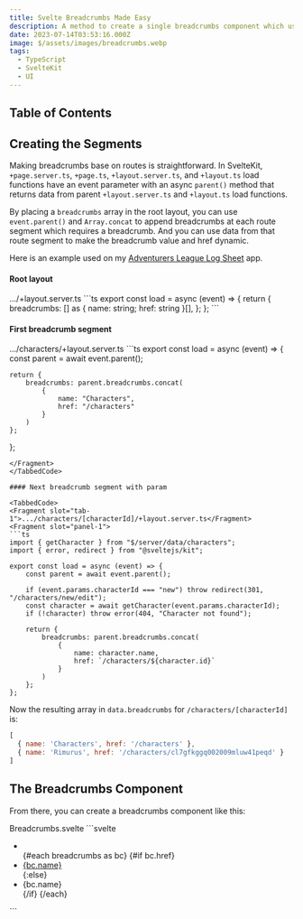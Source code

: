```yaml
---
title: Svelte Breadcrumbs Made Easy
description: A method to create a single breadcrumbs component which uses route data to generate breadcrumbs.
date: 2023-07-14T03:53:16.000Z
image: $/assets/images/breadcrumbs.webp
tags:
  - TypeScript
  - SvelteKit
  - UI
---
```


## Table of Contents

## Creating the Segments

Making breadcrumbs base on routes is straightforward. In SvelteKit, `+page.server.ts`, `+page.ts`, `+layout.server.ts`, and `+layout.ts` load functions have an event parameter with an async `parent()` method that returns data from parent `+layout.server.ts` and `+layout.ts` load functions.

By placing a `breadcrumbs` array in the root layout, you can use `event.parent()` and `Array.concat` to append breadcrumbs at each route segment which requires a breadcrumb. And you can use data from that route segment to make the breadcrumb value and href dynamic.

Here is an example used on my [Adventurers League Log Sheet](https://ddal.dekok.dev/) app.

#### Root layout

<TabbedCode>
<Fragment slot="tab-1">.../+layout.server.ts</Fragment>
<Fragment slot="panel-1">
```ts
export const load = async (event) => {
    return {
        breadcrumbs: [] as { name: string; href: string }[],
    };
};
```
</Fragment>
</TabbedCode>

#### First breadcrumb segment

<TabbedCode>
<Fragment slot="tab-1">.../characters/+layout.server.ts</Fragment>
<Fragment slot="panel-1">
```ts
export const load = async (event) => {
    const parent = await event.parent();

    return {
        breadcrumbs: parent.breadcrumbs.concat(
            {
                name: "Characters",
                href: "/characters"
            }
        )
    };
};
```
</Fragment>
</TabbedCode>

#### Next breadcrumb segment with param

<TabbedCode>
<Fragment slot="tab-1">.../characters/[characterId]/+layout.server.ts</Fragment>
<Fragment slot="panel-1">
```ts
import { getCharacter } from "$/server/data/characters";
import { error, redirect } from "@sveltejs/kit";

export const load = async (event) => {
    const parent = await event.parent();

    if (event.params.characterId === "new") throw redirect(301, "/characters/new/edit");
    const character = await getCharacter(event.params.characterId);
    if (!character) throw error(404, "Character not found");

    return {
        breadcrumbs: parent.breadcrumbs.concat(
            {
                name: character.name,
                href: `/characters/${character.id}`
            }
        )
    };
};
```
</Fragment>
</TabbedCode>

Now the resulting array in `data.breadcrumbs` for `/characters/[characterId]` is:

```js
[
  { name: 'Characters', href: '/characters' },
  { name: 'Rimurus', href: '/characters/cl7gfkggq002009mluw41peqd' }
]
```

## The Breadcrumbs Component

From there, you can create a breadcrumbs component like this:

<TabbedCode>
<Fragment slot="tab-1">Breadcrumbs.svelte</Fragment>
<Fragment slot="panel-1">
```svelte
<script lang="ts">
    import { page } from "$app/stores";
    import Icon from "./Icon.svelte";

    let breadcrumbs = ($page.data.breadcrumbs as { name: string, href?: string }[]).map((bc, i) => ({
        name: bc.name,
        href: !bc.href || i === $page.data.breadcrumbs.length - 1 ? null : bc.href,
    }));
</script>

<div class="breadcrumbs mb-4 hidden flex-1 text-sm sm:flex">
    <ul>
        <li>
            <Icon src="home" class="w-4" />
        </li>
        {#each breadcrumbs as bc}
            {#if bc.href}
                <li>
                    <a href={bc.href} class="text-secondary">
                        {bc.name}
                    </a>
                </li>
            {:else}
                <li class="overflow-hidden text-ellipsis whitespace-nowrap dark:drop-shadow-md">
                    {bc.name}
                </li>
            {/if}
        {/each}
    </ul>
</div>
```
</Fragment>
</TabbedCode>